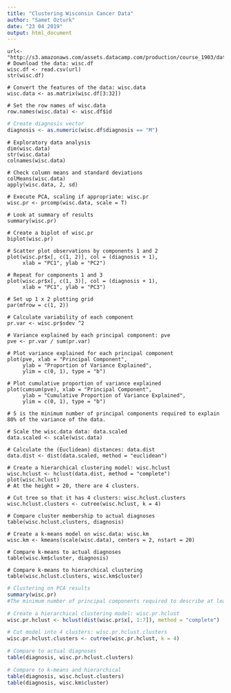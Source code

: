 ```yaml
---
title: "Clustering Wisconsin Cancer Data"
author: "Samet Ozturk"
date: "23 04 2019"
output: html_document
---
```



```First
url<- "http://s3.amazonaws.com/assets.datacamp.com/production/course_1903/datasets/WisconsinCancer.csv"
# Download the data: wisc.df
wisc.df <- read.csv(url)
str(wisc.df)
```



```Converting
# Convert the features of the data: wisc.data
wisc.data <- as.matrix(wisc.df[3:32])

# Set the row names of wisc.data
row.names(wisc.data) <- wisc.df$id
```

```r
# Create diagnosis vector
diagnosis <- as.numeric(wisc.df$diagnosis == "M")
```

```Exploratory
# Exploratory data analysis
dim(wisc.data)
str(wisc.data)
colnames(wisc.data)

# Check column means and standard deviations
colMeans(wisc.data)
apply(wisc.data, 2, sd)
```


```Principal
# Execute PCA, scaling if appropriate: wisc.pr
wisc.pr <- prcomp(wisc.data, scale = T)

# Look at summary of results
summary(wisc.pr)

# Create a biplot of wisc.pr
biplot(wisc.pr)

# Scatter plot observations by components 1 and 2
plot(wisc.pr$x[, c(1, 2)], col = (diagnosis + 1), 
     xlab = "PC1", ylab = "PC2")

# Repeat for components 1 and 3
plot(wisc.pr$x[, c(1, 3)], col = (diagnosis + 1), 
     xlab = "PC1", ylab = "PC3")

# Set up 1 x 2 plotting grid
par(mfrow = c(1, 2))

# Calculate variability of each component
pr.var <- wisc.pr$sdev ^2

# Variance explained by each principal component: pve
pve <- pr.var / sum(pr.var)

# Plot variance explained for each principal component
plot(pve, xlab = "Principal Component", 
     ylab = "Proportion of Variance Explained", 
     ylim = c(0, 1), type = "b")

# Plot cumulative proportion of variance explained
plot(cumsum(pve), xlab = "Principal Component", 
     ylab = "Cumulative Proportion of Variance Explained", 
     ylim = c(0, 1), type = "b")

# 5 is the minimum number of principal components required to explain 80% of the variance of the data.

```


```Hierarchical
# Scale the wisc.data data: data.scaled
data.scaled <- scale(wisc.data)

# Calculate the (Euclidean) distances: data.dist
data.dist <- dist(data.scaled, method = "euclidean")

# Create a hierarchical clustering model: wisc.hclust
wisc.hclust <- hclust(data.dist, method = "complete")
plot(wisc.hclust)
# At the height = 20, there are 4 clusters.

# Cut tree so that it has 4 clusters: wisc.hclust.clusters
wisc.hclust.clusters <- cutree(wisc.hclust, k = 4)

# Compare cluster membership to actual diagnoses
table(wisc.hclust.clusters, diagnosis)
```


```K-Means
# Create a k-means model on wisc.data: wisc.km
wisc.km <- kmeans(scale(wisc.data), centers = 2, nstart = 20)

# Compare k-means to actual diagnoses
table(wisc.km$cluster, diagnosis)

# Compare k-means to hierarchical clustering
table(wisc.hclust.clusters, wisc.km$cluster)
```

```r
# Clustering on PCA results
summary(wisc.pr)
#The minimum number of principal components required to describe at least 90% of the variability is 7.

# Create a hierarchical clustering model: wisc.pr.hclust
wisc.pr.hclust <- hclust(dist(wisc.pr$x[, 1:7]), method = "complete")

# Cut model into 4 clusters: wisc.pr.hclust.clusters
wisc.pr.hclust.clusters <- cutree(wisc.pr.hclust, k = 4)

# Compare to actual diagnoses
table(diagnosis, wisc.pr.hclust.clusters)

# Compare to k-means and hierarchical
table(diagnosis, wisc.hclust.clusters)
table(diagnosis, wisc.km$cluster)
```


